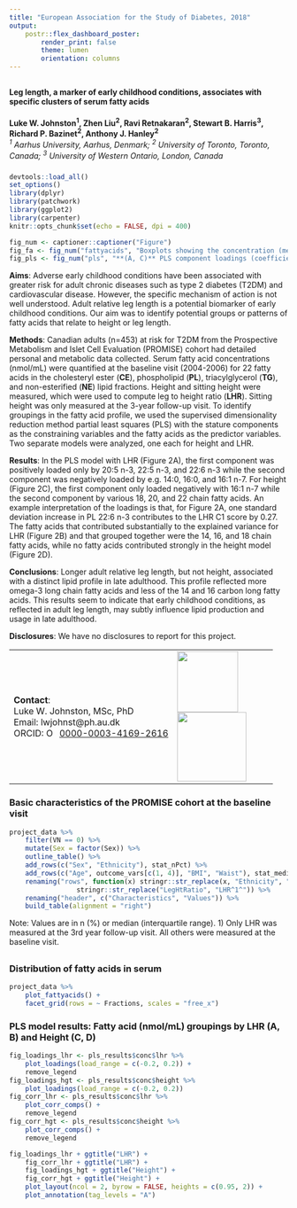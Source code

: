 ```yaml
---
title: "European Association for the Study of Diabetes, 2018"
output: 
    postr::flex_dashboard_poster:
        render_print: false
        theme: lumen
        orientation: columns
---
```


## {data-width=35 .small}

<h4> **Leg length, a marker of early childhood conditions, associates with specific clusters of serum fatty acids** </h4>
| **Luke W. Johnston^1^, Zhen Liu^2^, Ravi Retnakaran^2^, Stewart B. Harris^3^, Richard P. Bazinet^2^, Anthony J. Hanley^2^**
| *^1^ Aarhus University, Aarhus, Denmark; ^2^ University of Toronto, Toronto, Canada; ^3^ University of Western Ontario, London, Canada*

### {data-height=45}

```r
devtools::load_all()
set_options()
library(dplyr)
library(patchwork)
library(ggplot2)
library(carpenter)
knitr::opts_chunk$set(echo = FALSE, dpi = 400)

fig_num <- captioner::captioner("Figure")
fig_fa <- fig_num("fattyacids", "Boxplots showing the concentration (median with interquartile range) of individual fatty acids in each serum lipid fraction.")
fig_pls <- fig_num("pls", "**(A, C)** PLS component loadings (coefficients) of each fatty acid for LHR (A) and Height (C). Fatty acids that have a large positive or negative loading indicate a stronger contribution the overall component score; a positive or negative *total* loading score represents a higher or lower value, respectively, for LHR or Height. **(B, D)** Correlations between component scores and fatty acid values for LHR (B) and Height (D). Fatty acids between the two circles indicate that they have a strong correlation to the scores. A fatty acid with a strong positive correlation suggests that a higher concentration of the fatty acid has a higher component score, therefore associating with a higher LHR or Height. A fatty acid with a strong negative correlation suggests that a higher fatty acid concentration has a lower component score, therefore associating with has a lower LHR or Height. Lighter dots represent fatty acids that do not strongly load or contribute to the PLS components scores.")
```

**Aims**:
Adverse early childhood conditions have been associated with greater risk for
adult chronic diseases such as type 2 diabetes (T2DM) and cardiovascular disease.
However, the specific mechanism of action is not well understood. Adult relative
leg length is a potential biomarker of early childhood conditions. Our aim was
to identify potential groups or patterns of fatty acids that relate to height or
leg length.

**Methods**:
Canadian adults (n=453) at risk for T2DM from the Prospective
Metabolism and Islet Cell Evaluation (PROMISE) cohort had detailed personal and
metabolic data collected.  Serum fatty acid concentrations (nmol/mL) were quantified at
the baseline visit (2004-2006) for 22 fatty acids in the cholesteryl ester (**CE**),
phospholipid (**PL**), triacylglycerol (**TG**), and non-esterified (**NE**) lipid
fractions. Height and sitting height were measured, which were used to compute
leg to height ratio (**LHR**). Sitting height was only measured at the 3-year
follow-up visit. To identify groupings in the fatty acid profile, we used the
supervised dimensionality reduction method partial least squares (PLS) with the
stature components as the constraining variables and the fatty acids as the
predictor variables. Two separate models were analyzed, one each for height and
LHR.

**Results**:
In the PLS model with LHR (Figure 2A), the first component was positively loaded only by
20:5 n-3, 22:5 n-3, and 22:6 n-3 while the second component was negatively loaded
by e.g. 14:0, 16:0, and 16:1 n-7. For height (Figure 2C), the first component
only loaded negatively with 16:1 n-7 while the second component by various 18,
20, and 22 chain fatty acids. An example interpretation of the loadings is that,
for Figure 2A, one standard deviation increase in PL 22:6 n-3 contributes to the
LHR C1 score by 0.27. The fatty acids that contributed substantially to the
explained variance for LHR (Figure 2B) and that grouped together were the 14,
16, and 18 chain fatty acids, while no fatty acids contributed strongly in the
height model (Figure 2D).

**Conclusions**:
Longer adult relative leg length, but not height, associated with a distinct
lipid profile in late adulthood. This profile reflected more omega-3 long chain
fatty acids and less of the 14 and 16 carbon long fatty acids. This results seem
to indicate that early childhood conditions, as reflected in adult leg length,
may subtly influence lipid production and usage in late adulthood.

**Disclosures**: We have no disclosures to report for this project.

<table style="width:100%">
<tr><td width="62%">
**Contact**:  
Luke W. Johnston, MSc, PhD  
Email: lwjohnst@ph.au.dk  
ORCID: <a href="https://orcid.org/0000-0003-4169-2616" target="orcid.widget" rel="noopener noreferrer" style="vertical-align:top;"><img src="https://orcid.org/sites/default/files/images/orcid_16x16.png" style="width:1em;margin-right:.5em;" alt="ORCID iD icon">0000-0003-4169-2616</a>  
<!-- Code: <a href="https://github.com/lwjohnst86/edeg2018">github.com/lwjohnst86/edeg2018</a>   -->
</td><td width="38%">
<img src="resources/au-logo.png" style="width:110px"></img><br>
<img src="resources/UT-DNS-logo.jpg" style="width:125px"></img> 
</td></tr>
</table>

### Basic characteristics of the PROMISE cohort at the baseline visit {data-height=45}

```r
project_data %>% 
    filter(VN == 0) %>% 
    mutate(Sex = factor(Sex)) %>% 
    outline_table() %>% 
    add_rows(c("Sex", "Ethnicity"), stat_nPct) %>% 
    add_rows(c("Age", outcome_vars[c(1, 4)], "BMI", "Waist"), stat_medianIQR, digits = 2) %>% 
    renaming("rows", function(x) stringr::str_replace(x, "Ethnicity", "Ethnicity/ancestry") %>% 
                 stringr::str_replace("LegHtRatio", "LHR^1^")) %>% 
    renaming("header", c("Characteristics", "Values")) %>% 
    build_table(alignment = "right")
```

Note: Values are in n (%) or median (interquartile range). 1) Only LHR was
measured at the 3rd year follow-up visit. All others were measured at the
baseline visit.

## {data-width=65 .small}

### Distribution of fatty acids in serum {data-height=5}

```r
project_data %>% 
    plot_fattyacids() +
    facet_grid(rows = ~ Fractions, scales = "free_x")
```


### PLS model results: Fatty acid (nmol/mL) groupings by **LHR (A, B)** and **Height (C, D)** {data-height=95}

```r
fig_loadings_lhr <- pls_results$conc$lhr %>% 
    plot_loadings(load_range = c(-0.2, 0.2)) +
    remove_legend 
fig_loadings_hgt <- pls_results$conc$height %>% 
    plot_loadings(load_range = c(-0.2, 0.2))
fig_corr_lhr <- pls_results$conc$lhr %>% 
    plot_corr_comps() +
    remove_legend
fig_corr_hgt <- pls_results$conc$height %>% 
    plot_corr_comps() +
    remove_legend 

fig_loadings_lhr + ggtitle("LHR") +
    fig_corr_lhr + ggtitle("LHR") +
    fig_loadings_hgt + ggtitle("Height") +
    fig_corr_hgt + ggtitle("Height") +
    plot_layout(ncol = 2, byrow = FALSE, heights = c(0.95, 2)) +
    plot_annotation(tag_levels = "A")
```

